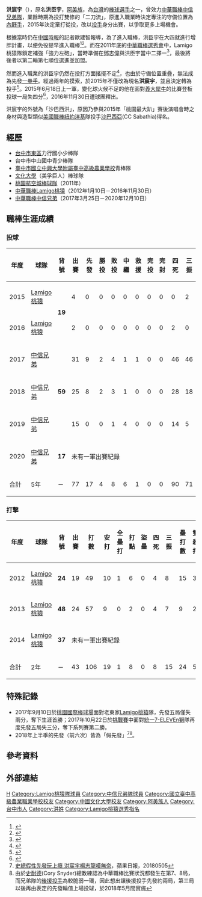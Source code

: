 {{Infobox CPBL player|
|name=洪宸宇|
|image=洪臣宇 2013 (cropped).jpg|
|width=250|
|position=投手|
|team=|
|number=|
|bats=左|
|throws=左|
|birthdate={{birth_date_and_age|1989|3|27|mf=y}}|
|birthplace={{TWN}}[[臺中市|臺中市]]|
|debutdate=4月26日
|debutyear=2012年
|debutteam=Lamigo桃猿
|statyear=2019年球季
|stat1label=勝投—敗投
|stat1value=4－8
|stat2label=中繼－救援
|stat2value=6－1
|stat3label=三振—四壞
|stat3value=71－64
|stat4label=防禦率
|stat4value=6.31
|teams=<nowiki></nowiki> 
*[[Lamigo桃猿|Lamigo桃猿]]（2012年－2016年）
*[[中信兄弟|中信兄弟]]（2017年－2020年)
}}

'''洪宸宇'''（{{bd|1989年|3月27日|||catIdx=洪}}），原名'''洪臣宇'''，[[阿美族|阿美族]]，為[[台灣|台灣]]的[[棒球|棒球]][[選手|選手]]之一，曾效力[[中華職棒|中華職棒]][[中信兄弟隊|中信兄弟隊]]，業餘時期為投打雙修的「二刀流」，原進入職業時決定專注的守備位置為[[內野手|內野手]]，2015年決定棄打從投，改以[[投手|投手]]身分出賽，以爭取更多上場機會。

根據當時仍在[[中國時報|中國時報]]的記者歐建智報導，為了進入職棒，洪臣宇在大四就進行增胖計畫，以便免役提早進入職棒<ref>{{Cite web |url=http://tw.news.yahoo.com/%E5%A2%9E%E8%83%96%E9%96%83%E5%85%B5%E5%BD%B9-%E6%B4%AA%E8%87%A3%E5%AE%87%E6%8B%9A%E8%81%B7%E6%A3%92-213000830.html |title=增胖閃兵役 洪臣宇拚職棒 |access-date=2017-07-16 |archive-date=2017-03-05 |archive-url=https://web.archive.org/web/20170305093640/https://tw.news.yahoo.com/%e5%a2%9e%e8%83%96%e9%96%83%e5%85%b5%e5%bd%b9-%e6%b4%aa%e8%87%a3%e5%ae%87%e6%8b%9a%e8%81%b7%e6%a3%92-213000830.html |dead-url=no }}</ref><ref>{{Cite web |url=http://sports.ltn.com.tw/news/paper/550296 |title=「養豬」之後…洪臣宇拚瘦身 |access-date=2016-04-25 |archive-date=2017-03-05 |archive-url=https://web.archive.org/web/20170305062145/http://sports.ltn.com.tw/news/paper/550296 |dead-url=no }}</ref>。而在2011年底的[[中華職棒歷年選秀會|中華職棒選秀會]]中，Lamigo桃猿隊鎖定補強「強力左砲」，當時準備在[[鄧志偉|鄧志偉]]與洪臣宇當中二擇一<ref>{{Cite web |url=http://sports.ltn.com.tw/news/paper/548609 |title=進補強力左砲 猿有口袋名單 |accessdate=2016-04-25 |archive-date=2016-05-07 |archive-url=https://web.archive.org/web/20160507214949/http://sports.ltn.com.tw/news/paper/548609 |dead-url=no }}</ref>，最後將後者以第二輪第七順位選進並加盟。

然而進入職業的洪臣宇仍然在投打方面搖擺不定<ref>{{Cite web |url=http://www.appledaily.com.tw/appledaily/article/sports/20130109/34759014/applesearch/ |title=改造洪臣宇 投打二刀流 |access-date=2016-04-25 |archive-date=2017-03-05 |archive-url=https://web.archive.org/web/20170305002552/http://www.appledaily.com.tw/appledaily/article/sports/20130109/34759014/applesearch/ |dead-url=no }}</ref>，也由於守備位置重疊，無法成為先發[[一壘手|一壘手]]。經過兩年的摸索，於2015年不僅改為現名'''洪宸宇'''，並且決定轉為投手<ref>{{Cite web |url=http://www.appledaily.com.tw/appledaily/article/sports/20150127/36352408/ |title=改名字轉投手 洪宸宇找舞台 |access-date=2016-04-25 |archive-date=2017-03-05 |archive-url=https://web.archive.org/web/20170305002718/http://www.appledaily.com.tw/appledaily/article/sports/20150127/36352408/ |dead-url=no }}</ref>。2015年6月18日上一軍，變化球火候不足的他在面對[[義大犀牛|義大犀牛]]的比賽登板投球一局失四分<ref>{{Cite web |url=http://www.nownews.com/n/2015/06/18/1723080 |title=中華職棒／上次升一軍當觀光客　這次洪宸宇登板了 |access-date=2016-04-25 |archive-date=2017-03-05 |archive-url=https://web.archive.org/web/20170305001427/http://www.nownews.com/n/2015/06/18/1723080 |dead-url=no }}</ref>，2016年11月30日遭球團釋出。

洪宸宇的外號為「沙巴西洪」，原因乃參與2015年「桃園最大趴」賽後演唱會時之身材與造型類似[[美國職棒|美國職棒]][[紐約洋基|紐約洋基]]隊投手[[卡斯坦·查爾斯·沙巴西亞|沙巴西亞]](CC Sabathia)得名。

==經歷==
*[[台中市|台中市]][[東區_(臺中市)|東區]]力行國小少棒隊 
*台中市中山國中青少棒隊 
*[[臺中市|臺中市]][[國立中興大學附屬臺中高級農業學校|國立中興大學附屬臺中高級農業學校]]青棒隊 
*[[文化大學|文化大學]]（美孚巨人）棒球隊
*[[桃園航空城棒球隊|桃園航空城棒球隊]]（2011年）
*[[中華職棒|中華職棒]][[Lamigo桃猿|Lamigo桃猿]]（2012年1月10日－2016年11月30日）
*[[中華職棒|中華職棒]][[中信兄弟|中信兄弟]]（2017年3月25日－2020年12月10日）

==職棒生涯成績==
===投球===
{| class="wikitable" width="1000px"
|- align="center" 
!年度!!球隊!!背號!!出賽!!先發!!勝投!!敗投!!中繼!!救援!!完投!!完封!!四死!!三振!!責失!!投球局數!!自責分率!!被上壘率
|- align="center"
|2015||[[Lamigo桃猿|Lamigo桃猿]]||rowspan=2|'''19'''||4||0||0||0||0||0||0||0||0||2||6||3.2||14.73||2.73
|- align="center"
|2016||[[Lamigo桃猿|Lamigo桃猿]]||2||0||0||0||0||0||0||0||2||0||1||0.1||27.00||6.00
|- align="center"
|2017||[[中信兄弟|中信兄弟]]||rowspan=3|'''59'''||31||9||2||4||1||1||0||0||46||46||38||59.1||5.76||1.63
|- align="center"
|2018||[[中信兄弟|中信兄弟]]||25||8||2||3||1||0||0||0||28||18||22||33.1||5.94||1.92
|- align="center"
|2019||[[中信兄弟|中信兄弟]]||15||0||0||1||4||0||0||0||14||5||8||10.1||6.97||2.52
|- align="center"
|2020||[[中信兄弟|中信兄弟]]||rowspan=1|'''17'''||colspan=14|未有一軍出賽紀錄
|- style="background:YELLOW" align="center"
|合計||5年||－||77||17||4||8||6||1||0||0||90||71||75||107.0||6.31||1.86
|}

===打擊===
{| class="wikitable" width="1000px"
|- align="center" 
!年度!!球隊!!背號!!出賽!!打數!!安打!!全壘打!!打點!!盜壘!!四死!!三振!!壘打數!!雙殺打!!打擊率!!上壘率!!長打率!!OPS
|- align=center
|2012||[[Lamigo桃猿|Lamigo桃猿]]||'''24'''||19||49||10||1||6||0||4||8||15||3||0.204||0.264||0.306||0.570
|- align=center
|2013||[[Lamigo桃猿|Lamigo桃猿]]||'''48'''||24||57||9||0||2||0||4||7||9||2||0.158||0.213||0.158||0.371
|- align="center"
|2014||[[Lamigo桃猿|Lamigo桃猿]]||'''37'''||colspan=14|未有一軍出賽紀錄
|- style="background:YELLOW" align="center"
|合計||2年||－||43||106||19||1||8||0||8||15||24||5||0.179||0.237||0.226||0.563
|}

==特殊記錄==
*2017年9月10日於[[桃園國際棒球場|桃園國際棒球場]]面對老東家[[Lamigo桃猿|Lamigo桃猿]]隊，先發五局僅失兩分，奪下生涯首勝；2017年10月22日於[[2017年中華職棒季後挑戰賽|挑戰賽]]中面對[[統一7-ELEVEn獅|統一7-ELEVEn獅]]隊再度先發五局失三分，奪下系列賽第二勝。
*2018年上半季的先發（前六次）皆為「假先發」<ref>[http://tw.appledaily.com/sports/daily/20180505/38004141 史總假性先發玩上癮 洪宸宇楊志龍嘆無奈]，蘋果日報，20180505</ref><ref>由於[[科里·史耐德|史耐德]](Cory Snyder)總教練認為中華職棒比賽狀況都發生在第7、8局，而兄弟隊的[[牛棚_(棒球)|後援投手]]為較脆弱一環，因此想出讓後援投手先發約兩局，第三局以後再由表定的先發輪值上場投球，於2018年5月間實施</ref>。

== 參考資料 ==
{{reflist}}
==外部連結==
{{台灣棒球維基館}}
{{中華職棒球員資料|id=A0B6|name=洪宸宇}}
{{2002年第二屆亞洲青少棒錦標賽中華青少棒代表隊}}
{{2005年第十二屆IBA世界青少棒錦標賽中華青少棒代表隊}}
{{2006年第二十二屆IBA世界青棒錦標賽中華青棒代表隊}}
{{2007年第七屆亞洲青棒錦標賽中華青棒代表隊}}
{{2010年第五屆世界大學棒球錦標賽中華成棒代表隊}}
{{百世博國際有限公司}}
{{DEFAULTSORT:Hung Chen Yu}}
[[Category:台灣原住民棒球運動員|H]]
[[Category:Lamigo桃猿隊球員|Category:Lamigo桃猿隊球員]]
[[Category:中信兄弟隊球員|Category:中信兄弟隊球員]]
[[Category:國立臺中高級農業職業學校校友|Category:國立臺中高級農業職業學校校友]]
[[Category:中國文化大學校友|Category:中國文化大學校友]]
[[Category:阿美族人|Category:阿美族人]]
[[Category:台中市人|Category:台中市人]]
[[Category:洪姓|Category:洪姓]]
[[Category:Lamigo桃猿選秀指名|Category:Lamigo桃猿選秀指名]]